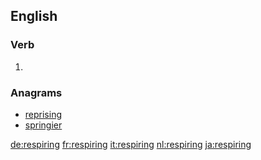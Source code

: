 ==English==

===Verb===
{{head|en|present participle}}

# {{present participle of|respire|lang=en}}

===Anagrams===
* [[reprising#English|reprising]]
* [[springier#English|springier]]

[[de:respiring]]
[[fr:respiring]]
[[it:respiring]]
[[nl:respiring]]
[[ja:respiring]]